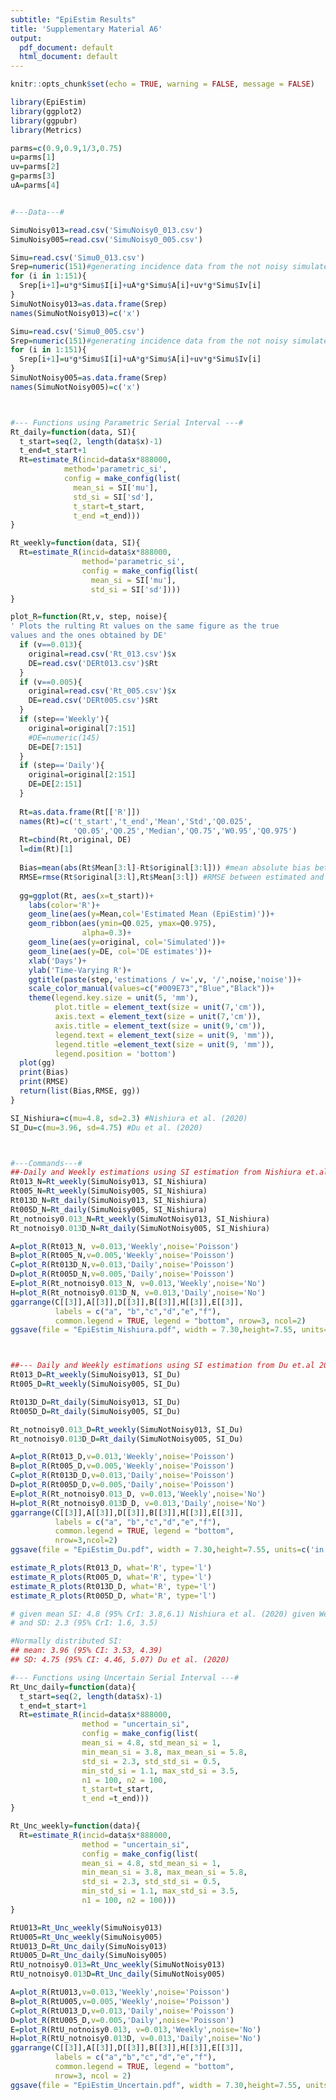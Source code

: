 ---
subtitle: "EpiEstim Results"
title: 'Supplementary Material A6'
output:
  pdf_document: default
  html_document: default
---
```{r setup, include=FALSE, message=FALSE, warning=FALSE}
knitr::opts_chunk$set(echo = TRUE, warning = FALSE, message = FALSE)
```

```{r Parameters and data}
library(EpiEstim)
library(ggplot2)
library(ggpubr)
library(Metrics)

parms=c(0.9,0.9,1/3,0.75)
u=parms[1]
uv=parms[2]
g=parms[3]
uA=parms[4]


#---Data---#

SimuNoisy013=read.csv('SimuNoisy0_013.csv')
SimuNoisy005=read.csv('SimuNoisy0_005.csv')

Simu=read.csv('Simu0_013.csv')
Srep=numeric(151)#generating incidence data from the not noisy simulated data
for (i in 1:151){ 
  Srep[i+1]=u*g*Simu$I[i]+uA*g*Simu$A[i]+uv*g*Simu$Iv[i]
}
SimuNotNoisy013=as.data.frame(Srep)
names(SimuNotNoisy013)=c('x')

Simu=read.csv('Simu0_005.csv')
Srep=numeric(151)#generating incidence data from the not noisy simulated data
for (i in 1:151){ 
  Srep[i+1]=u*g*Simu$I[i]+uA*g*Simu$A[i]+uv*g*Simu$Iv[i]
}
SimuNotNoisy005=as.data.frame(Srep)
names(SimuNotNoisy005)=c('x')



#--- Functions using Parametric Serial Interval ---#
Rt_daily=function(data, SI){
  t_start=seq(2, length(data$x)-1)
  t_end=t_start+1
  Rt=estimate_R(incid=data$x*888000,
            method='parametric_si',
            config = make_config(list(
              mean_si = SI['mu'], 
              std_si = SI['sd'], 
              t_start=t_start, 
              t_end =t_end)))
}

Rt_weekly=function(data, SI){
  Rt=estimate_R(incid=data$x*888000,
                method='parametric_si',
                config = make_config(list(
                  mean_si = SI['mu'], 
                  std_si = SI['sd'])))
}
```

```{r}
plot_R=function(Rt,v, step, noise){
' Plots the rulting Rt values on the same figure as the true
values and the ones obtained by DE'
  if (v==0.013){
    original=read.csv('Rt_013.csv')$x
    DE=read.csv('DERt013.csv')$Rt
  }
  if (v==0.005){
    original=read.csv('Rt_005.csv')$x
    DE=read.csv('DERt005.csv')$Rt
  }
  if (step=='Weekly'){
    original=original[7:151]
    #DE=numeric(145)
    DE=DE[7:151]
  }
  if (step=='Daily'){
    original=original[2:151]
    DE=DE[2:151]
  }
  
  Rt=as.data.frame(Rt[['R']])
  names(Rt)=c('t_start','t_end','Mean','Std','Q0.025',
              'Q0.05','Q0.25','Median','Q0.75','W0.95','Q0.975')
  Rt=cbind(Rt,original, DE)
  l=dim(Rt)[1]
  
  Bias=mean(abs(Rt$Mean[3:l]-Rt$original[3:l])) #mean absolute bias between estimated and tru Rt
  RMSE=rmse(Rt$original[3:l],Rt$Mean[3:l]) #RMSE between estimated and tru Rt
  
  gg=ggplot(Rt, aes(x=t_start))+
    labs(color='R')+
    geom_line(aes(y=Mean,col='Estimated Mean (EpiEstim)'))+
    geom_ribbon(aes(ymin=Q0.025, ymax=Q0.975),
                alpha=0.3)+
    geom_line(aes(y=original, col='Simulated'))+
    geom_line(aes(y=DE, col='DE estimates'))+
    xlab('Days')+
    ylab('Time-Varying R')+
    ggtitle(paste(step,'estimations / v=',v, '/',noise,'noise'))+
    scale_color_manual(values=c("#009E73","Blue","Black"))+
    theme(legend.key.size = unit(5, 'mm'), 
          plot.title = element_text(size = unit(7,'cm')),
          axis.text = element_text(size = unit(7,'cm')),
          axis.title = element_text(size = unit(9,'cm')),
          legend.text = element_text(size = unit(9, 'mm')),
          legend.title =element_text(size = unit(9, 'mm')),
          legend.position = 'bottom')
  plot(gg)
  print(Bias)
  print(RMSE)
  return(list(Bias,RMSE, gg))
}
```


```{r message=FALSE, warning=FALSE}
SI_Nishiura=c(mu=4.8, sd=2.3) #Nishiura et al. (2020) 
SI_Du=c(mu=3.96, sd=4.75) #Du et al. (2020)



#---Commands---#
##-Daily and Weekly estimations using SI estimation from Nishiura et.al 2020-##
Rt013_N=Rt_weekly(SimuNoisy013, SI_Nishiura)
Rt005_N=Rt_weekly(SimuNoisy005, SI_Nishiura)
Rt013D_N=Rt_daily(SimuNoisy013, SI_Nishiura)
Rt005D_N=Rt_daily(SimuNoisy005, SI_Nishiura)
Rt_notnoisy0.013_N=Rt_weekly(SimuNotNoisy013, SI_Nishiura)
Rt_notnoisy0.013D_N=Rt_daily(SimuNotNoisy005, SI_Nishiura)

A=plot_R(Rt013_N, v=0.013,'Weekly',noise='Poisson')
B=plot_R(Rt005_N,v=0.005,'Weekly',noise='Poisson')
C=plot_R(Rt013D_N,v=0.013,'Daily',noise='Poisson')
D=plot_R(Rt005D_N,v=0.005,'Daily',noise='Poisson')
E=plot_R(Rt_notnoisy0.013_N, v=0.013,'Weekly',noise='No')
H=plot_R(Rt_notnoisy0.013D_N, v=0.013,'Daily',noise='No')
ggarrange(C[[3]],A[[3]],D[[3]],B[[3]],H[[3]],E[[3]],
          labels = c("a", "b","c","d","e","f"), 
          common.legend = TRUE, legend = "bottom", nrow=3, ncol=2)
ggsave(file = "EpiEstim_Nishiura.pdf", width = 7.30,height=7.55, units=c('in'))



##--- Daily and Weekly estimations using SI estimation from Du et.al 2020 ---##
Rt013_D=Rt_weekly(SimuNoisy013, SI_Du)
Rt005_D=Rt_weekly(SimuNoisy005, SI_Du)

Rt013D_D=Rt_daily(SimuNoisy013, SI_Du)
Rt005D_D=Rt_daily(SimuNoisy005, SI_Du)

Rt_notnoisy0.013_D=Rt_weekly(SimuNotNoisy013, SI_Du)
Rt_notnoisy0.013D_D=Rt_daily(SimuNotNoisy005, SI_Du)

A=plot_R(Rt013_D,v=0.013,'Weekly',noise='Poisson')
B=plot_R(Rt005_D,v=0.005,'Weekly',noise='Poisson')
C=plot_R(Rt013D_D,v=0.013,'Daily',noise='Poisson')
D=plot_R(Rt005D_D,v=0.005,'Daily',noise='Poisson')
E=plot_R(Rt_notnoisy0.013_D, v=0.013,'Weekly',noise='No')
H=plot_R(Rt_notnoisy0.013D_D, v=0.013,'Daily',noise='No')
ggarrange(C[[3]],A[[3]],D[[3]],B[[3]],H[[3]],E[[3]], 
          labels = c("a", "b","c","d","e","f"), 
          common.legend = TRUE, legend = "bottom",
          nrow=3,ncol=2)
ggsave(file = "EpiEstim_Du.pdf", width = 7.30,height=7.55, units=c('in'))

estimate_R_plots(Rt013_D, what='R', type='l')
estimate_R_plots(Rt005_D, what='R', type='l')
estimate_R_plots(Rt013D_D, what='R', type='l')
estimate_R_plots(Rt005D_D, what='R', type='l')
```

```{r}
# given mean SI: 4.8 (95% CrI: 3.8,6.1) Nishiura et al. (2020) given Weibull distribution
# and SD: 2.3 (95% CrI: 1.6, 3.5) 

#Normally distributed SI:
## mean: 3.96 (95% CI: 3.53, 4.39)
## SD: 4.75 (95% CI: 4.46, 5.07) Du et al. (2020)

#--- Functions using Uncertain Serial Interval ---#
Rt_Unc_daily=function(data){
  t_start=seq(2, length(data$x)-1)
  t_end=t_start+1
  Rt=estimate_R(incid=data$x*888000,
                method = "uncertain_si",
                config = make_config(list(
                mean_si = 4.8, std_mean_si = 1,
                min_mean_si = 3.8, max_mean_si = 5.8,
                std_si = 2.3, std_std_si = 0.5,
                min_std_si = 1.1, max_std_si = 3.5,
                n1 = 100, n2 = 100,
                t_start=t_start, 
                t_end =t_end)))
}

Rt_Unc_weekly=function(data){
  Rt=estimate_R(incid=data$x*888000,
                method = "uncertain_si",
                config = make_config(list(
                mean_si = 4.8, std_mean_si = 1,
                min_mean_si = 3.8, max_mean_si = 5.8,
                std_si = 2.3, std_std_si = 0.5,
                min_std_si = 1.1, max_std_si = 3.5,
                n1 = 100, n2 = 100)))
}
```


```{r}
RtU013=Rt_Unc_weekly(SimuNoisy013)
RtU005=Rt_Unc_weekly(SimuNoisy005)
RtU013_D=Rt_Unc_daily(SimuNoisy013)
RtU005_D=Rt_Unc_daily(SimuNoisy005)
RtU_notnoisy0.013=Rt_Unc_weekly(SimuNotNoisy013)
RtU_notnoisy0.013D=Rt_Unc_daily(SimuNotNoisy005)

A=plot_R(RtU013,v=0.013,'Weekly',noise='Poisson')
B=plot_R(RtU005,v=0.005,'Weekly',noise='Poisson')
C=plot_R(RtU013_D,v=0.013,'Daily',noise='Poisson')
D=plot_R(RtU005_D,v=0.005,'Daily',noise='Poisson')
E=plot_R(RtU_notnoisy0.013, v=0.013,'Weekly',noise='No')
H=plot_R(RtU_notnoisy0.013D, v=0.013,'Daily',noise='No')
ggarrange(C[[3]],A[[3]],D[[3]],B[[3]],H[[3]],E[[3]],
          labels = c("a","b","c","d","e","f"), 
          common.legend = TRUE, legend = "bottom", 
          nrow=3, ncol = 2)
ggsave(file = "EpiEstim_Uncertain.pdf", width = 7.30,height=7.55, units=c('in'))
```
